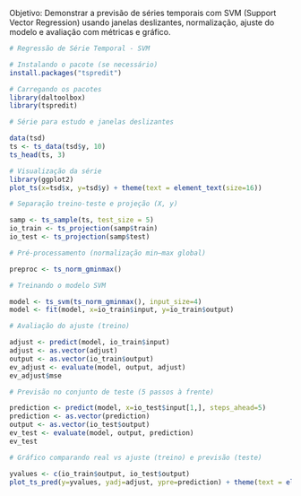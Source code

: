 Objetivo: Demonstrar a previsão de séries temporais com SVM (Support Vector Regression) usando janelas deslizantes, normalização, ajuste do modelo e avaliação com métricas e gráfico.

```r
# Regressão de Série Temporal - SVM

# Instalando o pacote (se necessário)
install.packages("tspredit")
```

```r
# Carregando os pacotes
library(daltoolbox)
library(tspredit) 
```

```r
# Série para estudo e janelas deslizantes

data(tsd)
ts <- ts_data(tsd$y, 10)
ts_head(ts, 3)
```

```r
# Visualização da série
library(ggplot2)
plot_ts(x=tsd$x, y=tsd$y) + theme(text = element_text(size=16))
```

```r
# Separação treino-teste e projeção (X, y)

samp <- ts_sample(ts, test_size = 5)
io_train <- ts_projection(samp$train)
io_test <- ts_projection(samp$test)
```

```r
# Pré-processamento (normalização min–max global)

preproc <- ts_norm_gminmax()
```

```r
# Treinando o modelo SVM

model <- ts_svm(ts_norm_gminmax(), input_size=4)
model <- fit(model, x=io_train$input, y=io_train$output)
```

```r
# Avaliação do ajuste (treino)

adjust <- predict(model, io_train$input)
adjust <- as.vector(adjust)
output <- as.vector(io_train$output)
ev_adjust <- evaluate(model, output, adjust)
ev_adjust$mse
```

```r
# Previsão no conjunto de teste (5 passos à frente)

prediction <- predict(model, x=io_test$input[1,], steps_ahead=5)
prediction <- as.vector(prediction)
output <- as.vector(io_test$output)
ev_test <- evaluate(model, output, prediction)
ev_test
```

```r
# Gráfico comparando real vs ajuste (treino) e previsão (teste)

yvalues <- c(io_train$output, io_test$output)
plot_ts_pred(y=yvalues, yadj=adjust, ypre=prediction) + theme(text = element_text(size=16))
```

